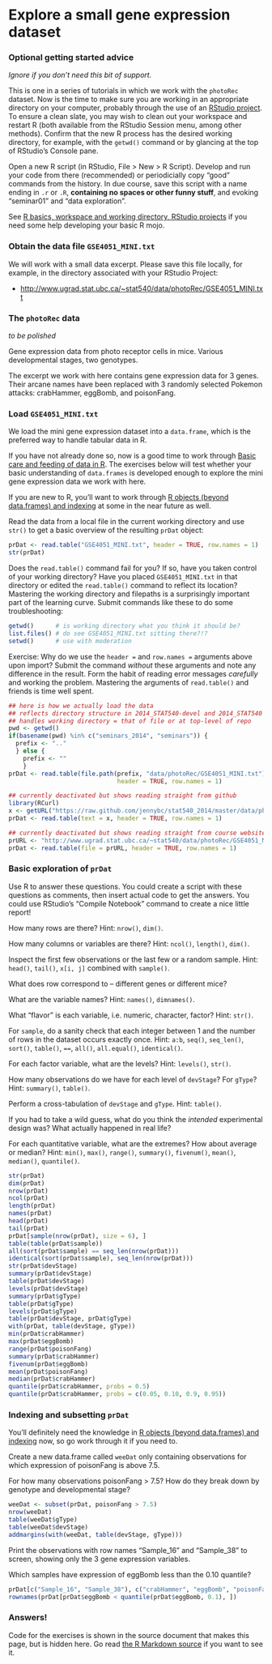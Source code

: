 Explore a small gene expression dataset
========================================================

### Optional getting started advice

*Ignore if you don't need this bit of support.*

This is one in a series of tutorials in which we work with the `photoRec` dataset. Now is the time to make sure you are working in an appropriate directory on your computer, probably through the use of an [RStudio project](http://www.stat.ubc.ca/~jenny/STAT545A/block01_basicsWorkspaceWorkingDirProject.html). To ensure a clean slate, you may wish to clean out your workspace and restart R (both available from the RStudio Session menu, among other methods). Confirm that the new R process has the desired working directory, for example, with the `getwd()` command or by glancing at the top of RStudio's Console pane.

Open a new R script (in RStudio, File > New > R Script). Develop and run your code from there (recommended) or periodicially copy "good" commands from the history. In due course, save this script with a name ending in `.r` or `.R`, __containing no spaces or other funny stuff__, and evoking "seminar01" and "data exploration".

See [R basics, workspace and working directory, RStudio projects](http://www.stat.ubc.ca/~jenny/STAT545A/block01_basicsWorkspaceWorkingDirProject.html) if you need some help developing your basic R mojo.

### Obtain the data file `GSE4051_MINI.txt`

We will work with a small data excerpt. Please save this file locally, for example, in the directory associated with your RStudio Project:

  * <http://www.ugrad.stat.ubc.ca/~stat540/data/photoRec/GSE4051_MINI.txt>
  
### The `photoRec` data

*to be polished*

Gene expression data from photo receptor cells in mice. Various developmental stages, two genotypes.

The excerpt we work with here contains gene expression data for 3 genes. Their arcane names have been replaced with 3 randomly selected Pokemon attacks: crabHammer, eggBomb, and poisonFang.

### Load `GSE4051_MINI.txt`

We load the mini gene expression dataset into a `data.frame`, which is the preferred way to handle tabular data in R.

If you have not already done so, now is a good time to work through [Basic care and feeding of data in R](http://www.stat.ubc.ca/~jenny/STAT545A/block02_careFeedingData.html). The exercises below will test whether your basic understanding of `data.frames` is developed enough to explore the mini gene expression data we work with here.

If you are new to R, you'll want to work through [R objects (beyond data.frames) and indexing](http://www.stat.ubc.ca/~jenny/STAT545A/block03_basicObjects.html) at some in the near future as well.

Read the data from a local file in the current working directory and use `str()` to get a basic overview of the resulting `prDat` object:

```r
prDat <- read.table("GSE4051_MINI.txt", header = TRUE, row.names = 1)
str(prDat)
```

Does the `read.table()` command fail for you? If so, have you taken control of your working directory? Have you placed `GSE4051_MINI.txt` in that directory or edited the `read.table()` command to reflect its location? Mastering the working directory and filepaths is a surprisingly important part of the learning curve. Submit commands like these to do some troubleshooting:

```r
getwd()      # is working directory what you think it should be?
list.files() # do see GSE4051_MINI.txt sitting there?!?
setwd()      # use with moderation
```

Exercise: Why do we use the `header =` and `row.names =` arguments above upon import? Submit the command *without* these arguments and note any difference in the result. Form the habit of reading error messages *carefully* and working the problem. Mastering the arguments of `read.table()` and friends is time well spent.

```r
## here is how we actually load the data
## reflects directory structure in 2014_STAT540-devel and 2014_STAT540
## handles working directory = that of file or at top-level of repo
pwd <- getwd()
if(basename(pwd) %in% c("seminars_2014", "seminars")) {
  prefix <- ".."
  } else {
    prefix <- ""
    }
prDat <- read.table(file.path(prefix, "data/photoRec/GSE4051_MINI.txt"),
                              header = TRUE, row.names = 1)
```

```r
## currently deactivated but shows reading straight from github
library(RCurl)
x <- getURL("https://raw.github.com/jennybc/stat540_2014/master/data/photoRec/GSE4051_MINI.txt")
prDat <- read.table(text = x, header = TRUE, row.names = 1)
```

```r
## currently deactivated but shows reading straight from course website
prURL <- "http://www.ugrad.stat.ubc.ca/~stat540/data/photoRec/GSE4051_MINI.txt"
prDat <- read.table(file = prURL, header = TRUE, row.names = 1)
```

### Basic exploration of `prDat`

Use R to answer these questions. You could create a script with these questions as comments, then insert actual code to get the answers. You could use RStudio's "Compile Notebook" command to create a nice little report!

How many rows are there? Hint: `nrow()`, `dim()`.

How many columns or variables are there? Hint: `ncol()`, `length()`, `dim()`.

Inspect the first few observations or the last few or a random sample. Hint: `head()`, `tail()`, `x[i, j]` combined with `sample()`.

What does row correspond to -- different genes or different mice?

What are the variable names? Hint: `names()`, `dimnames()`.

What "flavor" is each variable, i.e. numeric, character, factor? Hint: `str()`.

For `sample`, do a sanity check that each integer between 1 and the number of rows in the dataset occurs exactly once. Hint: `a:b`,  `seq()`, `seq_len()`, `sort()`, `table()`, `==`, `all()`, `all.equal()`, `identical()`.

For each factor variable, what are the levels? Hint: `levels()`, `str()`.

How many observations do we have for each level of `devStage`? For `gType`? Hint: `summary()`, `table()`.

Perform a cross-tabulation of `devStage` and `gType`. Hint: `table()`.

If you had to take a wild guess, what do you think the *intended* experimental design was? What actually happened in real life?

For each quantitative variable, what are the extremes? How about average or median? Hint: `min()`, `max()`, `range()`, `summary()`, `fivenum()`, `mean()`, `median()`, `quantile()`.

```r
str(prDat)
dim(prDat)
nrow(prDat)
ncol(prDat)
length(prDat)
names(prDat)
head(prDat)
tail(prDat)
prDat[sample(nrow(prDat), size = 6), ]
table(table(prDat$sample))
all(sort(prDat$sample) == seq_len(nrow(prDat)))
identical(sort(prDat$sample), seq_len(nrow(prDat)))
str(prDat$devStage)
summary(prDat$devStage)
table(prDat$devStage)
levels(prDat$devStage)
summary(prDat$gType)
table(prDat$gType)
levels(prDat$gType)
table(prDat$devStage, prDat$gType)
with(prDat, table(devStage, gType))
min(prDat$crabHammer)
max(prDat$eggBomb)
range(prDat$poisonFang)
summary(prDat$crabHammer)
fivenum(prDat$eggBomb)
mean(prDat$poisonFang)
median(prDat$crabHammer)
quantile(prDat$crabHammer, probs = 0.5)
quantile(prDat$crabHammer, probs = c(0.05, 0.10, 0.9, 0.95))
```

### Indexing and subsetting `prDat`

You'll definitely need the knowledge in [R objects (beyond data.frames) and indexing](http://www.stat.ubc.ca/~jenny/STAT545A/block03_basicObjects.html) now, so go work through it if you need to.

Create a new data.frame called `weeDat` only containing observations for which expression of poisonFang is above 7.5.

For how many observations poisonFang > 7.5? How do they break down by genotype and developmental stage? 

```r
weeDat <- subset(prDat, poisonFang > 7.5)
nrow(weeDat)
table(weeDat$gType)
table(weeDat$devStage)
addmargins(with(weeDat, table(devStage, gType)))
```

Print the observations with row names "Sample_16" and "Sample_38" to screen, showing only the 3 gene expression variables.

Which samples have expression of eggBomb less than the 0.10 quantile?

```r
prDat[c("Sample_16", "Sample_38"), c("crabHammer", "eggBomb", "poisonFang")]
rownames(prDat[prDat$eggBomb < quantile(prDat$eggBomb, 0.1), ])
```

### Answers!

Code for the exercises is shown in the source document that makes this page, but is hidden here. Go read [the R Markdown source](https://github.com/jennybc/stat540_2014/blob/master/seminars/seminar01_basic-data-exploration.rmd) if you want to see it.